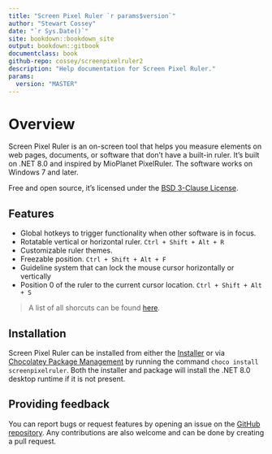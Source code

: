 ```yaml
---
title: "Screen Pixel Ruler `r params$version`"
author: "Stewart Cossey"
date: "`r Sys.Date()`"
site: bookdown::bookdown_site
output: bookdown::gitbook
documentclass: book
github-repo: cossey/screenpixelruler2
description: "Help documentation for Screen Pixel Ruler."
params:
  version: "MASTER"
---
```


# Overview

Screen Pixel Ruler is an on-screen tool that helps you measure elements on web pages, documents, or software that don't have a built-in ruler.
It's built on .NET 8.0 and inspired by MioPlanet PixelRuler.
The software works on Windows 7 and later.

Free and open source, it's licensed under the [BSD 3-Clause License](https://opensource.org/licenses/BSD-3-Clause).

## Features

* Global hotkeys to trigger functionality when other software is in focus.
* Rotatable vertical or horizontal ruler. `Ctrl + Shift + Alt + R`
* Customizable ruler themes.
* Freezable position. `Ctrl + Shift + Alt + F`
* Guideline system that can lock the mouse cursor horizontally or vertically
* Position 0 of the ruler to the current cursor location. `Ctrl + Shift + Alt + S`

> A list of all shorcuts can be found [here](\#keyboard).

## Installation

Screen Pixel Ruler can be installed from either the [Installer](https://github.com/Cossey/ScreenPixelRuler2/releases) or via [Chocolatey Package Management](https://chocolatey.org) by running the command `choco install screenpixelruler`.
Both the installer and package will install the .NET 8.0 desktop runtime if it is not present.

## Providing feedback

You can report bugs or request features by opening an issue on the [GitHub repository](https://github.com/Cossey/ScreenPixelRuler2).
Any contributions are also welcome and can be done by creating a pull request.